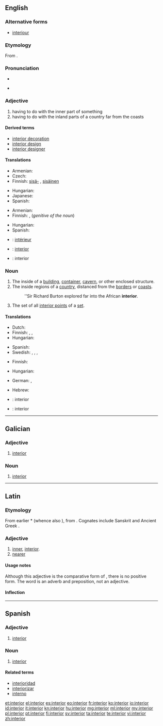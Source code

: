 ==English==
{{wikipedia|dab=interior}}

===Alternative forms===
* [[interiour]] {{qualifier|obsolete}}

===Etymology===
From {{etyl|la}} {{term|interior||inner, interior|lang=la}}.

===Pronunciation===
* {{audio|en-us-interior.ogg|Audio (US)}}

* {{rhymes|ɪəriə(r)}}

===Adjective===
{{en-adj|-}}

# having to do with the inner part of something
# having to do with the inland parts of a country far from the coasts

====Derived terms====
* [[interior decoration]]
* [[interior design]]
* [[interior designer]]

====Translations====
{{trans-top|having to do with the inner part of something}}
* Armenian: {{t-|hy|ներքին|tr=nerk’in}}
* Czech: {{t-|cs|vnitřní}}
* Finnish: [[sisä-]] {{qualifier|in compounds}}, [[sisäinen]]
{{trans-mid}}
* Hungarian: {{t+|hu|belső}}
* Japanese: {{t|ja|内部|tr=naibu|sc=Jpan}}
* Spanish: {{t|es|interior}}
{{trans-bottom}}

{{trans-top|having to do with the inland parts of a country}}
* Armenian: {{t-|hy|ներքին|tr=nerk’in}}
* Finnish: {{t+|fi|sisä-}}, {{t+|fi|sisämaa|alt=sisämaan}} (''genitive of the noun'')
{{trans-mid}}
* Hungarian: {{t-|hu|bel-}}
* Spanish: {{t|es|interior}}
 
{{trans-bottom}}

{{checktrans-top}}
* {{ttbc|fr}}: [[intérieur]] {{m}}
* {{ttbc|pt}}: [[interior]] {{m}}
{{trans-mid}}
* {{ttbc|ia}}: interior
{{trans-bottom}}

===Noun===
{{en-noun}}

# The inside of a [[building]], [[container]], [[cavern]], or other enclosed structure.
# The inside regions of a [[country]], distanced from the [[border]]s or [[coast]]s.
#: ''Sir Richard Burton explored far into the African '''interior'''.
# {{mathematics|topology}} The set of all [[interior point|interior points]] of a [[set]].

====Translations====
{{trans-top|the inside of an enclosed structure}}
* Dutch: {{t-|nl|interieur|n}}
* Finnish: {{t|fi|sisätila}}, {{t-|fi|sisus}}, {{t+|fi|sisäpuoli}}
* Hungarian: {{t+|hu|belső}}
{{trans-mid}}
* Spanish: {{t+|es|interior|m}}
* Swedish: {{t|sv|interiör}},  {{t|sv|insida}},  {{t|sv|innandöme}},  {{t|sv|det inre}}
{{trans-bottom}}

{{trans-top|the inside regions of a country}}
* Finnish: {{t+|fi|sisämaa}}
{{trans-mid}}
* Hungarian: {{t|hu|belterület}}
{{trans-bottom}}

{{trans-top|the set of all interior points}}
* German: {{t|de|Inneres|n}},  {{t|de|offener Kern|m}}
{{trans-mid}}
* Hebrew: {{t+|he|פנים|m|tr=pním}}
{{trans-bottom}}

{{checktrans-top}}
* {{ttbc|ia}}: interior
* {{ttbc|es}}: interior {{m}}
{{trans-bottom}}

----

==Galician==

===Adjective===
{{gl-adj|f=interior|pl=interiores}}

# [[#English|interior]]

===Noun===
{{gl-noun|m|interiores}}

# [[#English|interior]]

----

==Latin==

===Etymology===
From earlier *{{term||interus}} (whence also {{term|intra|intrā|lang=la}}), from {{proto|Indo-European|h₁énteros|inner, what is inside|lang=la}}. Cognates include Sanskrit {{term|sc=Deva|अन्तर|tr=ántara||interior|lang=sa}} and Ancient Greek {{term|sc=polytonic|ἔντερον|tr=enteron||intestine, bowel|lang=grc}}.

===Adjective===
{{head|la|adjective|comparative of|inter|cat=adjective comparative forms}}

# [[inner]], [[#English|interior]].
# [[nearer]]

====Usage notes====
Although this adjective is the comparative form of {{term|inter|lang=la}}, there is no positive form.  The word {{term|inter|lang=la}} is an adverb and preposition, not an adjective.

====Inflection====
{{la-decl-comparative|inter}}

----

==Spanish==

===Adjective===
{{es-adj|pl=interiores}}

# [[interior#English|interior]]

===Noun===
{{es-noun|m|pl=interiores}}

# [[interior#English|interior]]

====Related terms====
* [[interioridad]]
* [[interiorizar]]
* [[interno]]

[[et:interior]]
[[el:interior]]
[[es:interior]]
[[eo:interior]]
[[fr:interior]]
[[ko:interior]]
[[io:interior]]
[[id:interior]]
[[it:interior]]
[[kn:interior]]
[[hu:interior]]
[[mg:interior]]
[[ml:interior]]
[[my:interior]]
[[pl:interior]]
[[pt:interior]]
[[fi:interior]]
[[sv:interior]]
[[ta:interior]]
[[te:interior]]
[[vi:interior]]
[[zh:interior]]